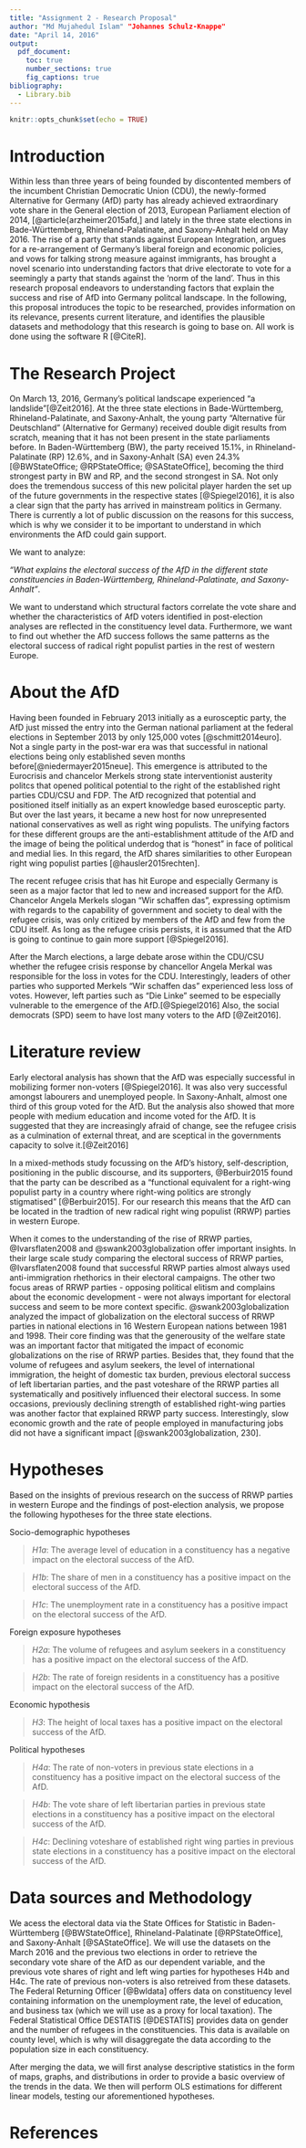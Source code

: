 ```yaml
---
title: "Assignment 2 - Research Proposal"
author: "Md Mujahedul Islam" "Johannes Schulz-Knappe"
date: "April 14, 2016"
output: 
  pdf_document:
    toc: true
    number_sections: true
    fig_captions: true
bibliography: 
  - Library.bib
---
```


```r
knitr::opts_chunk$set(echo = TRUE)
```

# Introduction

Within less than three years of being founded by discontented members of the incumbent Christian Democratic Union (CDU), the newly-formed Alternative for Germany (AfD) party has already achieved extraordinary vote share in the General election of 2013, European Parliament election of 2014, [@article{arzheimer2015afd,] and  lately in the three state elections in Bade-Württemberg, Rhineland-Palatinate, and Saxony-Anhalt held on May 2016. The rise of a party that stands against European Integration, argues for a re-arrangement of Germany's liberal foreign and economic policies, and  vows for talking strong measure against immigrants, has brought a novel scenario into understanding factors that drive electorate to vote for a seemingly a party that stands against the 'norm of the land'. Thus in this research proposal endeavors to understanding factors that explain the success and rise of AfD into Germany politcal landscape. In the following, this proposal introduces the topic to be researched, provides information on its relevance, presents current literature, and identifies the plausible datasets and methodology that this research is going to base on. All work is done using the software R [@CiteR].


# The Research Project

On March 13, 2016, Germany's political landscape experienced "a landslide"[@Zeit2016]. At the three state elections in Bade-Württemberg, Rhineland-Palatinate, and Saxony-Anhalt, the young party "Alternative für Deutschland" (Alternative for Germany) received double digit results from scratch, meaning that it has not been present in the state parliaments before. In Baden-Württemberg (BW), the party received 15.1%, in Rhineland-Palatinate (RP) 12.6%, and in Saxony-Anhalt (SA) even 24.3% [@BWStateOffice; @RPStateOffice; @SAStateOffice], becoming the third strongest party in BW and RP, and the second strongest in SA.
Not only does the tremendous success of this new policital player harden the set up of the future governments in the respective states [@Spiegel2016], it is also a clear sign that the party has arrived in mainstream politics in Germany. There is currently a lot of public discussion on the reasons for this success, which is why we consider it to be important to understand in which environments the AfD could gain support.

We want to analyze: 

*"What explains the electoral success of the AfD in the different state constituencies in Baden-Württemberg, Rhineland-Palatinate, and Saxony-Anhalt"*. 

We want to understand which structural factors correlate the vote share and whether the characteristics of AfD voters identified in post-election analyses are reflected in the constituency level data. Furthermore, we want to find out whether the AfD success follows the same patterns as the electoral success of radical right populist parties in the rest of western Europe.

# About the AfD

Having been founded in February 2013 initially as a eurosceptic party, the AfD just missed the entry into the German national parliament at the federal elections in September 2013 by only 125,000 votes [@schmitt2014euro]. Not a single party in the post-war era was that successful in national elections being only established seven months before[@niedermayer2015neue]. 
This emergence is attributed to the Eurocrisis and chancelor Merkels strong state interventionist austerity politcs that opened political potential to the right of the established right parties CDU/CSU and FDP. The AfD recognized that potential and positioned itself initially as an expert knowledge based eurosceptic party. But over the last years, it became a new host for now unrepresented national conservatives as well as right wing populists. The unifying factors for these different groups are the anti-establishment attitude of the AfD and the image of being the political underdog that is "honest" in face of political and medial lies. In this regard, the AfD shares similarities to other European right wing populist parties [@hausler2015rechten].

The recent refugee crisis that has hit Europe and especially Germany is seen as a major factor that led to new and increased support for the AfD. Chancelor Angela Merkels slogan "Wir schaffen das", expressing optimism with regards to the capability of government and society to deal with the refugee crisis, was only critized by members of the AfD and few from the CDU itself. As long as the refugee crisis persists, it is assumed that the AfD is going to continue to gain more support [@Spiegel2016].

After the March elections, a large debate arose within the CDU/CSU whether the refugee crisis response by chancellor Angela Merkal was responsible for the loss in votes for the CDU. Interestingly, leaders of other parties who supported Merkels "Wir schaffen das" experienced less loss of votes. However, left parties such as "Die Linke" seemed to be especially vulnerable to the emergence of the AfD.[@Spiegel2016] Also, the social democrats (SPD) seem to have lost many voters to the AfD [@Zeit2016].


# Literature review

Early electoral analysis has shown that the AfD was especially successful in mobilizing former non-voters [@Spiegel2016]. It was also very successful amongst labourers and unemployed people. In Saxony-Anhalt, almost one third of this group voted for the AfD. But the analysis also showed that more people with medium education and income voted for the AfD. It is suggested that they are increasingly afraid of change, see the refugee crisis as a culmination of external threat, and are sceptical in the governments capacity to solve it.[@Zeit2016]

In a mixed-methods study focussing on the AfD's history, self-description, positioning in the public discourse, and its supporters, @Berbuir2015 found that the party can be described as a "functional equivalent for a right-wing populist party in a country where right-wing politics are strongly stigmatised" [@Berbuir2015]. For our research this means that the AfD can be located in the tradtion of new radical right wing populist (RRWP) parties in western Europe.

When it comes to the understanding of the rise of RRWP parties, @Ivarsflaten2008 and @swank2003globalization offer important insights.
In their large scale study comparing the electoral success of RRWP parties, @Ivarsflaten2008 found that successful RRWP parties almost always used anti-immigration rhethorics in their electoral campaigns. The other two focus areas of RRWP parties - opposing political elitism and complains about the economic development - were not always important for electoral success and seem to be more context specific.
@swank2003globalization analyzed the impact of globalization on the electoral success of RRWP parties in national elections in 16 Western European nations between 1981 and 1998. Their core finding was that the generousity of the welfare state was an important factor that mitigated the impact of economic globalizations on the rise of RRWP parties. Besides that, they found that the volume of refugees and asylum seekers, the level of international immigration, the height of  domestic tax burden, previous electoral success of left libertarian parties, and the past voteshare of the RRWP parties all systematically and positively influenced their electoral success. In some occasions, previously declining strength of established right-wing parties was another factor that explained RRWP party success. Interestingly, slow economic growth and the rate of people employed in manufacturing jobs did not have a significant impact [@swank2003globalization, 230].

# Hypotheses

Based on the insights of previous research on the success of RRWP parties in western Europe and the findings of post-election analysis, we propose the following hypotheses for the three state elections.

Socio-demographic hypotheses

> *H1a*: The average level of education in a constituency has a negative impact on the electoral success of the AfD.

> *H1b*: The share of men in a constituency has a positive impact on the electoral success of the AfD.

> *H1c*: The unemployment rate in a constituency has a positive impact on the electoral success of the AfD.


Foreign exposure hypotheses

> *H2a*: The volume of refugees and asylum seekers in a constituency has a positive impact on the electoral success of the AfD.

> *H2b*: The rate of foreign residents in a constituency has a positive impact on the electoral success of the AfD.

Economic hypothesis

> *H3*: The height of local taxes has a positive impact on the electoral success of the AfD.

Political hypotheses

> *H4a*: The rate of non-voters in previous state elections in a constituency has a positive impact on the electoral success of the AfD.

> *H4b*: The vote share of left libertarian parties in previous state elections in a constituency has a positive impact on the electoral success of the AfD.

> *H4c*: Declining voteshare of established right wing parties in previous state elections in a constituency has a positive impact on the electoral success of the AfD.


# Data sources and Methodology

We acess the electoral data via the State Offices for Statistic in Baden-Württemberg [@BWStateOffice], Rhineland-Palatinate [@RPStateOffice], and Saxony-Anhalt [@SAStateOffice]. We will use the datasets on the March 2016 and the previous two elections in order to retrieve the secondary vote share of the AfD as our dependent variable, and the previous vote shares of right and left wing parties for hypotheses H4b and H4c. The rate of previous non-voters is also retreived from these datasets.
The Federal Returning Officer [@Bwldata] offers data on constituency level containing information on the unemployment rate, the level of education, and business tax (which we will use as a proxy for local taxation).
The Federal Statistical Office DESTATIS [@DESTATIS] provides data on gender and the number of refugees in the constituencies. This data is available on county level, which is why will disaggregate the data according to the population size in each constituency.

After merging the data, we will first analyse descriptive statistics in the form of maps, graphs, and distributions in order to provide a basic overview of the trends in the data. We then will perform OLS estimations for different linear models, testing our aforementioned hypotheses.

# References
